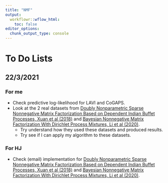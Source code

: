 ```yaml
---
title: "NMF"
output:
  workflowr::wflow_html:
    toc: false
editor_options:
  chunk_output_type: console
---
```


# To Do Lists

## 22/3/2021
### For me
* Check predictive log-likelihood for LAVI and CoGAPS.
* Look at the 2 real datasets from [Doubly Nonparametric Sparse Nonnegative Matrix Factorization Based on Dependent Indian Buffet Processes, Xuan et al (2018)](https://ieeexplore.ieee.org/document/7896614) and [Bayesian Nonnegative Matrix Factorization With Dirichlet Process Mixtures, Li et al (2020)](https://ieeexplore.ieee.org/document/9121775).
  * Try understand how they used these datasets and produced results.
  * Try see if I can apply my algorithm to these datasets.
  
  

### For HJ
* Check (email) implementation for [Doubly Nonparametric Sparse Nonnegative Matrix Factorization Based on Dependent Indian Buffet Processes, Xuan et al (2018)](https://ieeexplore.ieee.org/document/7896614) and [Bayesian Nonnegative Matrix Factorization With Dirichlet Process Mixtures, Li et al (2020)](https://ieeexplore.ieee.org/document/9121775).